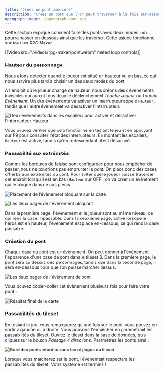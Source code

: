 ```yaml
---
title: "Créer un pont amélioré"
description: "Créez un pont que l'on peut traverser à la fois par-dessus et par dessous."
opengraph_image: ./opengraph-pont.png
---
```


Cette section explique comment faire des ponts avec deux modes : on pourra passer en-dessous ainsi que les traverser. Cette astuce fonctionne sur tous les RPG Maker.

[[Video src="/videos/rpg-maker/pont.webm" muted loop controls]]

### Hauteur du personnage

Nous allons détecter quand le joueur est situé en hauteur ou en bas, ce qui nous servira plus tard à choisir un des deux modes du pont.

A l'endroit où le joueur change de hauteur, nous créons deux évènements invisibles qui auront tous deux le déclenchement *Touche Joueur* ou *Touche Evènement*. Un des évènements va activer un interrupteur appelé `Hauteur`, tandis que l'autre évènement va désactiver l'interrupteur.

<Image
  src="hauteur.png"
  alt="Deux évènements dans les escaliers pour activer et désactiver l'interrupteur Hauteur"
/>

Vous pouvez vérifier que cela fonctionne en testant le jeu et en appuyant sur F9 pour consulter l'état des interrupteurs. En montant les escaliers, `Hauteur` est activé, tandis qu'en redescendant, il est désactivé.

### Passabilité aux extrémités

Comme les bordures de falaise sont configurées pour nous empêcher de passer, nous ne pourrions pas emprunter le pont. On place donc des cases d'herbe aux extrémités du pont. Pour éviter que le joueur puisse traverser cet endroit lorsqu'il est en bas (`Hauteur` sur OFF), on va créer un évènement qui le bloque dans ce cas précis.

<Image
  src="block-emplacement.png"
  alt="Placement de l'évènement bloquant sur la carte"
/>

<Image
  src="block.png"
  alt="Les deux pages de l'évènement bloquant"
/>

Dans la première page, l'évènement et le joueur sont au même niveau, ce qui rend la case impassable. Dans la deuxième page, active lorsque le héros est en hauteur, l'évènement est placé en-dessous, ce qui rend la case passable.

### Création du pont

Chaque case du pont est un évènement. On peut donner à l'évènement l'apparence d'une case de pont dans le tileset B. Dans la première page, le pont sera au dessus des personnages, tandis que dans la seconde page, il sera en-dessous pour que l'on puisse marcher dessus.

<Image
  src="pont.png"
  alt="Les deux pages de l'évènement de pont"
/>

Vous pouvez copier-coller cet évènement plusieurs fois pour faire votre pont :

<Image
  src="resultat.png"
  alt="Résultat final de la carte"
/>

### Passabilités du tileset

En testant le jeu, vous remarquerez qu'une fois sur le pont, vous pouvez en sortir à gauche ou à droite. Nous pouvons l'empêcher en paramétrant les passabilités du tileset. Ouvrez le tileset dans la base de données, puis cliquez sur le bouton *Passage 4 directions*. Paramétrez les ponts ainsi :

<Image
  src="passabilite.png"
  alt="Bord des ponts interdits dans les réglages du tileset"
/>

Lorsque vous marcherez sur le pont, l'évènement respectera les passabilités du tileset. Votre système est terminé !

